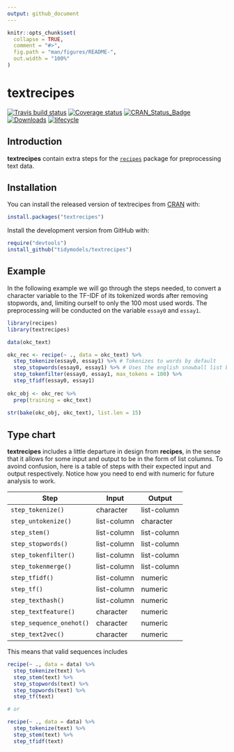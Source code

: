 ```yaml
---
output: github_document
---
```


<!-- README.md is generated from README.Rmd. Please edit that file -->

```r
knitr::opts_chunk$set(
  collapse = TRUE,
  comment = "#>",
  fig.path = "man/figures/README-",
  out.width = "100%"
)
```
# textrecipes

[![Travis build status](https://travis-ci.org/tidymodels/textrecipes.svg?branch=master)](https://travis-ci.org/tidymodels/textrecipes)
[![Coverage status](https://codecov.io/gh/tidymodels/textrecipes/branch/master/graph/badge.svg)](https://codecov.io/github/tidymodels/textrecipes?branch=master)
[![CRAN_Status_Badge](http://www.r-pkg.org/badges/version/textrecipes)](http://cran.r-project.org/web/packages/textrecipes)
[![Downloads](http://cranlogs.r-pkg.org/badges/textrecipes)](http://cran.rstudio.com/package=textrecipes)
[![lifecycle](https://img.shields.io/badge/lifecycle-experimental-orange.svg)](https://www.tidyverse.org/lifecycle/#experimental)

## Introduction

**textrecipes** contain extra steps for the [`recipes`](https://CRAN.R-project.org/package=recipes) package for preprocessing text data. 

## Installation

You can install the released version of textrecipes from [CRAN](https://CRAN.R-project.org) with:

```r
install.packages("textrecipes")
```

Install the development version from GitHub with:

```r
require("devtools")
install_github("tidymodels/textrecipes")
```

## Example

In the following example we will go through the steps needed, to convert a character variable to the TF-IDF of its tokenized words after removing stopwords, and, limiting ourself to only the 100 most used words. The preprocessing will be conducted on the variable `essay0` and `essay1`.

```r
library(recipes)
library(textrecipes)

data(okc_text)

okc_rec <- recipe(~ ., data = okc_text) %>%
  step_tokenize(essay0, essay1) %>% # Tokenizes to words by default
  step_stopwords(essay0, essay1) %>% # Uses the english snowball list by default
  step_tokenfilter(essay0, essay1, max_tokens = 100) %>%
  step_tfidf(essay0, essay1)
   
okc_obj <- okc_rec %>%
  prep(training = okc_text)
   
str(bake(okc_obj, okc_text), list.len = 15)
```


## Type chart

**textrecipes** includes a little departure in design from **recipes**, in the sense that it allows for some input and output to be in the form of list columns. To avoind confusion, here is a table of steps with their expected input and output respectively. Notice how you need to end with numeric for future analysis to work.

| Step                       | Input       | Output      |
|----------------------------|-------------|-------------|
| `step_tokenize()`          | character   | list-column |
| `step_untokenize()`        | list-column | character   |
| `step_stem()`              | list-column | list-column |
| `step_stopwords()`         | list-column | list-column |
| `step_tokenfilter()`       | list-column | list-column |
| `step_tokenmerge()`        | list-column | list-column |
| `step_tfidf()`             | list-column | numeric     |
| `step_tf()`                | list-column | numeric     |
| `step_texthash()`          | list-column | numeric     |
| `step_textfeature()`       | character   | numeric     |
| `step_sequence_onehot()`   | character   | numeric     |
| `step_text2vec()`          | character   | numeric     |

This means that valid sequences includes

```r
recipe(~ ., data = data) %>%
  step_tokenize(text) %>%
  step_stem(text) %>%
  step_stopwords(text) %>%
  step_topwords(text) %>%
  step_tf(text)

# or

recipe(~ ., data = data) %>%
  step_tokenize(text) %>%
  step_stem(text) %>%
  step_tfidf(text)
```

